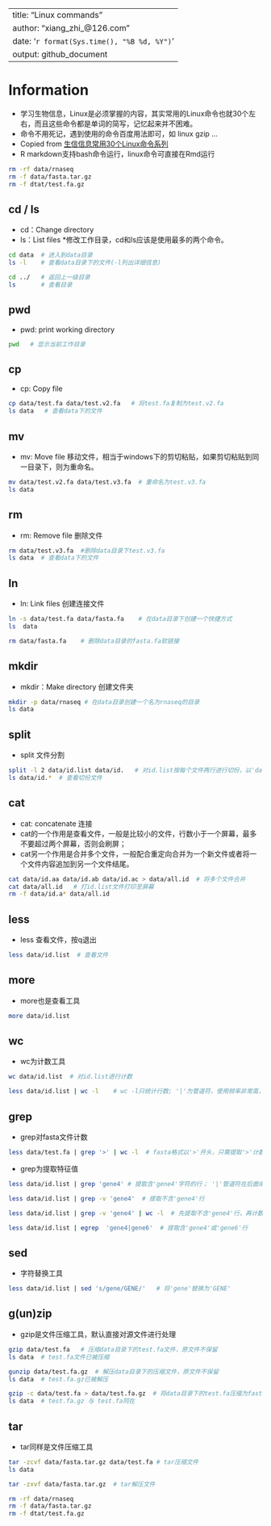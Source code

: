 
---
title: "Linux commands"
author: "xiang_zhi_@126.com" 
date: '`r format(Sys.time(), "%B %d, %Y")`'
output: github_document
---


# Information

* 学习生物信息，Linux是必须掌握的内容，其实常用的Linux命令也就30个左右，而且这些命令都是单词的简写，记忆起来并不困难。
* 命令不用死记，遇到使用的命令百度用法即可，如 linux gzip ...
* Copied from [生信信息常用30个Linux命令系列](https://mp.weixin.qq.com/s/vaizJyXOdHK2_DA0utpiTA)
* R markdown支持bash命令运行，linux命令可直接在Rmd运行

```bash
rm -rf data/rnaseq
rm -f data/fasta.tar.gz
rm -f dtat/test.fa.gz
```

## cd / ls

* cd：Change directory
* ls：List files
*修改工作目录，cd和ls应该是使用最多的两个命令。

```bash
cd data  # 进入到data目录
ls -l    # 查看data目录下的文件(-l列出详细信息)
```

```bash
cd ../   # 返回上一级目录
ls       # 查看目录
```

## pwd
* pwd: print working directory
```bash
pwd   # 显示当前工作目录
```

## cp
* cp: Copy file
```bash
cp data/test.fa data/test.v2.fa   # 将test.fa复制为test.v2.fa
ls data   # 查看data下的文件
```

## mv
* mv: Move file 移动文件，相当于windows下的剪切粘贴，如果剪切粘贴到同一目录下，则为重命名。
```bash
mv data/test.v2.fa data/test.v3.fa  # 重命名为test.v3.fa
ls data
```

## rm
* rm: Remove file 删除文件
```bash
rm data/test.v3.fa  #删除data目录下test.v3.fa
ls data  # 查看data下的文件
```

## ln
* ln: Link files 创建连接文件
```bash
ln -s data/test.fa data/fasta.fa    # 在data目录下创建一个快捷方式
ls  data
```

```bash
rm data/fasta.fa    # 删除data目录的fasta.fa软链接 
```

## mkdir
* mkdir：Make directory 创建文件夹
```bash
mkdir -p data/rnaseq # 在data目录创建一个名为rnaseq的目录 
ls data
```

## split
* split 文件分割
```bash
split -l 2 data/id.list data/id.   # 对id.list按每个文件两行进行切份，以'data/id.'为输出前缀, 'data/'代表路径
ls data/id.*  # 查看切份文件
```

## cat 
* cat: concatenate 连接
* cat的一个作用是查看文件，一般是比较小的文件，行数小于一个屏幕，最多不要超过两个屏幕，否则会刷屏；
* cat另一个作用是合并多个文件，一般配合重定向合并为一个新文件或者将一个文件内容追加到另一个文件结尾。
```bash
cat data/id.aa data/id.ab data/id.ac > data/all.id  # 将多个文件合并
cat data/all.id   # 打id.list文件打印至屏幕
rm -f data/id.a* data/all.id
```

## less
* less 查看文件，按q退出 
```bash
less data/id.list  # 查看文件
```

## more
* more也是查看工具
```bash
more data/id.list
```

## wc 
* wc为计数工具
```bash
wc data/id.list  # 对id.list进行计数
```
```bash
less data/id.list | wc -l    # wc -l只统计行数; '|'为管道符，使用频率非常高，可理解为next；
```

## grep
* grep对fasta文件计数
```bash
less data/test.fa | grep '>' | wc -l  # fasta格式以'>'开头，只需提取'>'计数即可
```
* grep为提取特征值
```bash
less data/id.list | grep 'gene4' # 提取含'gene4'字符的行； '|'管道符在后面命令中会经常用到
```

```bash
less data/id.list | grep -v 'gene4'  # 提取不含'gene4'行
```

```bash
less data/id.list | grep -v 'gene4' | wc -l  # 先提取不含'gene4'行，再计数；使用两次管道符
```

```bash
less data/id.list | egrep  'gene4|gene6'  # 提取含'gene4'或'gene6'行
```

## sed
* 字符替换工具
```bash
less data/id.list | sed 's/gene/GENE/'   # 将'gene'替换为'GENE'
```

## g(un)zip
* gzip是文件压缩工具，默认直接对源文件进行处理
```bash
gzip data/test.fa   # 压缩data目录下的test.fa文件，原文件不保留
ls data  # test.fa文件已被压缩
```
```bash
gunzip data/test.fa.gz  # 解压data目录下的压缩文件，原文件不保留
ls data  # test.fa.gz已被解压
```
```bash
gzip -c data/test.fa > data/test.fa.gz  # 将data目录下的test.fa压缩为fasta.fa.gz,同时保留原文件
ls data  # test.fa.gz 与 test.fa同在
```

## tar
* tar同样是文件压缩工具
```bash
tar -zcvf data/fasta.tar.gz data/test.fa # tar压缩文件
ls data
```
```bash
tar -zxvf data/fasta.tar.gz  # tar解压文件
```
```bash
rm -rf data/rnaseq
rm -f data/fasta.tar.gz
rm -f dtat/test.fa.gz
```



